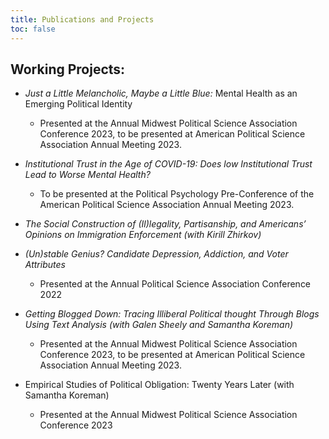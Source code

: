 ```yaml
---
title: Publications and Projects
toc: false
---
```


## Working Projects:

-   *Just a Little Melancholic, Maybe a Little Blue:* Mental Health as an Emerging Political Identity

    -   Presented at the Annual Midwest Political Science Association Conference 2023, to be presented at American Political Science Association Annual Meeting 2023.

-   *Institutional Trust in the Age of COVID-19: Does low Institutional Trust Lead to Worse Mental Health?*

    -   To be presented at the Political Psychology Pre-Conference of the American Political Science Association Annual Meeting 2023.

-   *The Social Construction of (Il)legality, Partisanship, and Americans' Opinions on Immigration Enforcement (with Kirill Zhirkov)*

-   *(Un)stable Genius? Candidate Depression, Addiction, and Voter Attributes*

    -   Presented at the Annual Political Science Association Conference 2022

-   *Getting Blogged Down: Tracing Illiberal Political thought Through Blogs Using Text Analysis (with Galen Sheely and Samantha Koreman)*

    -   Presented at the Annual Midwest Political Science Association Conference 2023, to be presented at American Political Science Association Annual Meeting 2023.

-   Empirical Studies of Political Obligation: Twenty Years Later (with Samantha Koreman)

    -   Presented at the Annual Midwest Political Science Association Conference 2023
